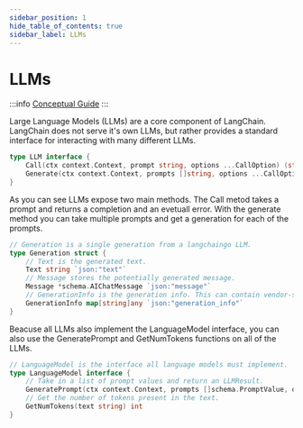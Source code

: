 ```yaml
---
sidebar_position: 1
hide_table_of_contents: true
sidebar_label: LLMs
---
```



# LLMs

:::info
[Conceptual Guide](https://python.langchain.com/docs/concepts/#llms)
:::

Large Language Models (LLMs) are a core component of LangChain. 
LangChain does not serve it's own LLMs, but rather provides a standard interface for interacting with many different LLMs.

```go
type LLM interface {
	Call(ctx context.Context, prompt string, options ...CallOption) (string, error)
	Generate(ctx context.Context, prompts []string, options ...CallOption) ([]*Generation, error)
}
```
As you can see LLMs expose two main methods. The Call metod takes a prompt and returns a completion and an evetuall error.
With the generate method you can take multiple prompts and get a generation for each of the prompts.

```go
// Generation is a single generation from a langchaingo LLM.
type Generation struct {
	// Text is the generated text.
	Text string `json:"text"`
	// Message stores the potentially generated message.
	Message *schema.AIChatMessage `json:"message"`
	// GenerationInfo is the generation info. This can contain vendor-specific information.
	GenerationInfo map[string]any `json:"generation_info"`
}
```

Beacuse all LLMs also implement the LanguageModel interface, you can also use the GeneratePrompt and GetNumTokens functions on all of the LLMs.

```go
// LanguageModel is the interface all language models must implement.
type LanguageModel interface {
	// Take in a list of prompt values and return an LLMResult.
	GeneratePrompt(ctx context.Context, prompts []schema.PromptValue, options ...CallOption) (LLMResult, error)
	// Get the number of tokens present in the text.
	GetNumTokens(text string) int
}
```

<DocCardList />
